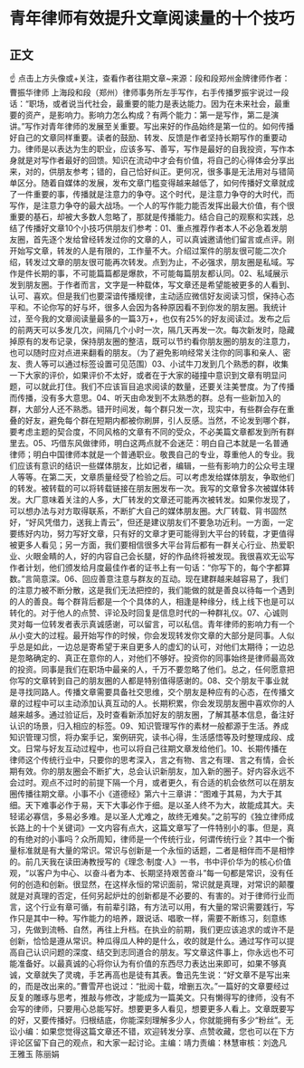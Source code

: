 # 青年律师有效提升文章阅读量的十个技巧
## 正文
☝ 点击上方头像或+关注，查看作者往期文章~来源：段和段郑州金牌律师作者：曹振华律师 上海段和段（郑州）律师事务所左手写作，右手传播罗振宇说过一段话：“职场，或者说当代社会，最重要的能力是表达能力。因为在未来社会，最重要的资产，是影响力。影响力怎么构成？有两个能力：第一是写作，第二是演讲。”写作对青年律师的发展至关重要。写出来好的作品始终是第一位的。如何传播好自己的文章同样重要。读者的鼓励、转发、反馈是作者坚持长期写作的重要动力。律师是以表达为生的职业，应该多写、善写，写作是最好的自我投资，写作本身就是对写作者最好的回馈。知识在流动中才会有价值，将自己的心得体会分享出来，对的，供朋友参考；错的，自己恰好纠正。更何况，很多事是无法用对与错简单区分。随着自媒体的发展，发布文章门槛变得越来越低了，如何传播好文章就成了一件重要的事，传播就是注意力的争夺。这个时代，是注意力争夺的大时代，而写作，是注意力争夺的最大战场。一个人的写作能力能否发挥出最大价值，有个很重要的基石，却被大多数人忽略了，那就是传播能力。结合自己的观察和实践，总结了传播好文章10个小技巧供朋友们参考：01、重点推荐作者本人不必急着发朋友圈，首先逐个发给曾经转发过你的文章的人，可以真诚邀请他们留言或点评。刚开始写文章，转发的人是有限的，工作量不大。介绍过案件的朋友很可能二次介绍，转发过文章的朋友很可能再次转发。点到为止，不必强求，朋友圈是私域。写作是件长期的事，不可能篇篇都是爆款，不可能每篇朋友都认同。02、私域展示发到朋友圈。于作者而言，文字是一种载体，写文章还是希望能被更多的人看到、认可、喜欢。但是我们也要深谙传播规律，主动适应微信好友阅读习惯，保持心态平和。不论你写的好与坏，很多人会因为各种原因看不到你发的朋友圈。我统计过，至今我的文章阅读量最多的一篇3万+，也仅有25%的好友阅读过。发布之后的前两天可以多发几次，间隔几个小时一次，隔几天再发一次。每次新发时，隐藏掉原有的发布记录，保持朋友圈的整洁，既可以节约看你朋友圈的朋友的注意力，也可以随时应对点进来翻看的朋友。（为了避免影响经常关注你的同事和亲人、密友、贵人等可以通过标签设置可见范围）03、小试牛刀发到几个熟悉的群，收集一下大家的评价，如果评价不太好，或者在于大家的碰撞中意识到文章有明显问题，可以就此打住。我们不应该盲目追求阅读的数量，还要关注美誉度。为了传播而传播，没有多大意思。04、听天由命发到不太熟悉的群。总有一些新加入的群，大部分人还不熟悉。错开时间发，每个群只发一次，现实中，有些群会存在重叠的好友，避免每个群在短期内都被你刷屏，引人反感。当然，不论发到哪个群，要考虑主题的契合度，不同风格的文章有不同的受众，不必美篇文章都发到所有群里去。05、巧借东风做律师，明白这两点就不会迷茫：明白自己本就是一名普通律师；明白中国律师本就是一个普通职业。敬畏自己的专业，尊重他人的专业。我们应该有意识的结识一些媒体朋友，比如记者，编辑，一些有影响力的公众号主理人等等。在第二天，文章质量经受了检验之后。可以考虑发给媒体朋友，争取他们的转发。被转载的可以将转载链接在朋友圈发布一次。我写的文章曾多次被媒体转发。大厂意味着关注的人多，大厂转发的文章还可能再次被转发。如果你发现了，可以想办法与对方取得联系，不断扩大自己的媒体朋友圈。大厂转载、背书固然好，“好风凭借力，送我上青云”，但还是建议朋友们不要急功近利。一方面，一定要练好内功，努力写好文章，只有好的文章才更可能得到大平台的转载，才更值得被更多人看见；另一方面，我们要相信很多大平台背后都有一群关心行业、热爱职业、火眼金睛的人，好的内容自己会长腿，好的作品终将被发现。我很喜欢无讼写作者计划，他们颁发给月度最佳作者的证书上有一句话：“你写下的，每个字都算数。”言简意深。06、回应善意注意与群友的互动。现在建群越来越容易了，我们的注意力被不断分散，这是我们无法把控的，我们能做的就是善良以待每一个遇到的人的善良。每个群背后都是一个个具体的人，相逢是种缘分，线上线下也是可以转化的。对于他人的点赞、评论及时回复是信息时代的一种群礼仪。07、心诚则灵对每一位转发者表示真诚感谢，可以留言，可以私信。青年律师的影响力有一个从小变大的过程。最开始写作的时候，你会发现转发你文章的大部分是同事。人似乎总是如此，一边总是寄希望于来自更多人的虚幻的认可，对他们太期待；一边总是忽略确定的、真正在意你的人，对他们不够好。投资你的同事始终是律师最高效的投资。同事是我们在职场中最亲的人，千万不要忽略了他们。总之，任何愿意把你写的文章转到自己的朋友圈的人都是特别值得感谢的。08、交个朋友干事业就是寻找同路人。传播文章需要具备社交思维，交个朋友是种应有的心态，在传播文章的过程中可以主动添加认真互动的人。长期积累，你会发现朋友圈中喜欢你的人越来越多。通过验证后，及时查看新添加好友的朋友圈，了解其基本信息，备注好认识的场景，归入相应的标签。09、知识管理写作的素材一般都源于生活。养成知识管理习惯，将办案手记，案例研究，读书心得，生活感悟等及时整理成段、成文。日常与好友互动过程中，也可以将自己往期文章发给他们。10、长期传播在律师这个传统行业中，只要你的思考深入，言之有物、言之有理、言之有情，会长期有效。你的朋友圈会不断扩大，总会认识新朋友，加入新的圈子。好内容永远不会过时。观点不过时的前提下隔一个月，或者更久，有合适的机会依然可以在朋友圈传播往期文章。小事不小《道德经》第六十三章讲：“图难于其易，为大于其细。天下难事必作于易，天下大事必作于细。是以圣人终不为大，故能成其大。夫轻诺必寡信，多易必多难。是以圣人尤难之，故终无难矣。”之前写的《独立律师成长路上的十个关键词》一文内容有点大，这篇文章写了一件特别小的事。但是，真的有绝对的小事吗？众所周知，律师是一个传统行业，何谓传统行业？其中一个衡量标准就是有大量的常识。常识与创新是一个永恒的话题，二者是相伴而不是相悖的。前几天我在读田涛教授写的《理念·制度·人》一书，书中评价华为的核心价值观，“以客户为中心、以奋斗者为本、长期坚持艰苦奋斗”每一句都是常识，没有任何的创造和创新。很显然，在这样永恒的常识面前，常识就是真理，对常识的颠覆就是对真理的否定，任何另起炉灶的创新都是不必要的、有害的。对于律师行业而言，这个行业有章可循，有前辈引路，有方法可以用，有大量的常识需要践行，写作只是其中一种。写作能力的培养，跟说话、唱歌一样，需要不断练习，刻意练习，先做到流畅、自然，再往上升档。在执业的前期，我们更应该追求的或许不是创新，恰恰是遵从常识。种瓜得瓜人种的是什么，收的就是什么。通过写作可以提高自己认识问题的深度、结交到志同道合的朋友。写文章这件事上，你永远也不可能准备好。以最真诚的心将你认为有价值的东西尽力表达出来即可，如果不够真诚，文章就失了灵魂，手艺再高也是徒有其表。鲁迅先生说：“好文章不是写出来的，而是改出来的。”曹雪芹也说过：“批阅十载，增删五次。”一篇好的文章要经过反复的雕琢与思考，推敲与修改，才能成为一篇美文。只有懒得写的律师，没有不会写的律师，只要用心总能写好。想要更多人看见，想要更多人看上。文章既要写的好，又要传播好。归根结底，你能深刻理解多少人，你就能拥有多少“粉丝”。无讼小编：如果您觉得这篇文章还不错，欢迎转发分享、点赞收藏，您也可以在下方评论区留下自己的观点，和大家一起讨论。主编：靖力责编：林慧审核：刘逸凡 王雅玉 陈丽娟